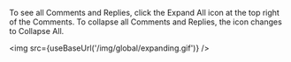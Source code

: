 To see all Comments and Replies, click the Expand All icon at the top right of the Comments. To collapse all Comments and Replies, the icon changes to Collapse All.

<img src={useBaseUrl('/img/global/expanding.gif')} />
